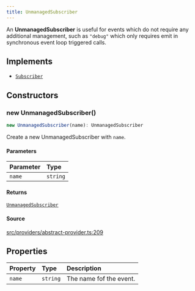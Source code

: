 ```yaml
---
title: UnmanagedSubscriber
---
```


An **UnmanagedSubscriber** is useful for events which do not require any additional management, such as `"debug"`
which only requires emit in synchronous event loop triggered calls.

## Implements

- [`Subscriber`](/content/interfaces/Subscriber)

## Constructors

### new UnmanagedSubscriber()

```ts
new UnmanagedSubscriber(name): UnmanagedSubscriber
```

Create a new UnmanagedSubscriber with `name`.

#### Parameters

| Parameter | Type |
| :------ | :------ |
| `name` | `string` |

#### Returns

[`UnmanagedSubscriber`](/content/classes/UnmanagedSubscriber)

#### Source

[src/providers/abstract-provider.ts:209](https://github.com/dominant-strategies/quais-6.js/blob/95934f9b18ff90a0666dd9772179b612f2ad5510/src/providers/abstract-provider.ts#L209)

## Properties

| Property | Type | Description |
| :------ | :------ | :------ |
| `name` | `string` | The name fof the event. |
